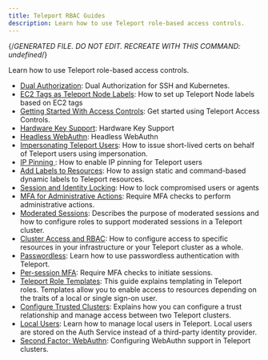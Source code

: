 ```yaml
---
title: Teleport RBAC Guides
description: Learn how to use Teleport role-based access controls.
---
```


{/*GENERATED FILE. DO NOT EDIT. RECREATE WITH THIS COMMAND:
undefined*/}

Learn how to use Teleport role-based access controls.

- [Dual Authorization](/dual-authz.mdx): Dual Authorization for SSH and Kubernetes.
- [EC2 Tags as Teleport Node Labels](/ec2-tags.mdx): How to set up Teleport Node labels based on EC2 tags
- [Getting Started With Access Controls](/getting-started.mdx): Get started using Teleport Access Controls.
- [Hardware Key Support](/hardware-key-support.mdx): Hardware Key Support
- [Headless WebAuthn](/headless.mdx): Headless WebAuthn
- [Impersonating Teleport Users](/impersonation.mdx): How to issue short-lived certs on behalf of Teleport users using impersonation.
- [IP Pinning ](/ip-pinning.mdx): How to enable IP pinning for Teleport users
- [Add Labels to Resources](/labels.mdx): How to assign static and command-based dynamic labels to Teleport resources.
- [Session and Identity Locking](/locking.mdx): How to lock compromised users or agents
- [MFA for Administrative Actions](/mfa-for-admin-actions.mdx): Require MFA checks to perform administrative actions.
- [Moderated Sessions](/moderated-sessions.mdx): Describes the purpose of moderated sessions and how to configure roles to support moderated sessions in a Teleport cluster.
- [Cluster Access and RBAC](/overview.mdx): How to configure access to specific resources in your infrastructure or your Teleport cluster as a whole.
- [Passwordless](/passwordless.mdx): Learn how to use passwordless authentication with Teleport.
- [Per-session MFA](/per-session-mfa.mdx): Require MFA checks to initiate sessions.
- [Teleport Role Templates](/role-templates.mdx): This guide explains templating in Teleport roles. Templates allow you to enable access to resources depending on the traits of a local or single sign-on user.
- [Configure Trusted Clusters](/trustedclusters.mdx): Explains how you can configure a trust relationship and manage access between two Teleport clusters.
- [Local Users](/users.mdx): Learn how to manage local users in Teleport. Local users are stored on the Auth Service instead of a third-party identity provider.
- [Second Factor: WebAuthn](/webauthn.mdx): Configuring WebAuthn support in Teleport clusters.
